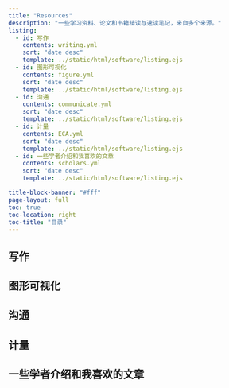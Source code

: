 ```yaml
---
title: "Resources"
description: "一些学习资料、论文和书籍精读与速读笔记，来自多个来源。"
listing:
  - id: 写作
    contents: writing.yml   
    sort: "date desc"
    template: ../static/html/software/listing.ejs
  - id: 图形可视化
    contents: figure.yml
    sort: "date desc"
    template: ../static/html/software/listing.ejs
  - id: 沟通
    contents: communicate.yml
    sort: "date desc"
    template: ../static/html/software/listing.ejs
  - id: 计量
    contents: ECA.yml
    sort: "date desc"
    template: ../static/html/software/listing.ejs
  - id: 一些学者介绍和我喜欢的文章
    contents: scholars.yml
    sort: "date desc"
    template: ../static/html/software/listing.ejs

title-block-banner: "#fff"
page-layout: full
toc: true
toc-location: right
toc-title: "目录"
---
```


## 写作

::: {#写作}
:::

## 图形可视化

::: {#图形可视化}
:::

## 沟通

::: {#沟通}
:::

## 计量

::: {#计量}
:::

## 一些学者介绍和我喜欢的文章

::: {#一些学者介绍和我喜欢的文章}
:::
